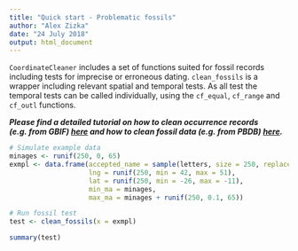 ```yaml
---
title: "Quick start - Problematic fossils"
author: "Alex Zizka"
date: "24 July 2018"
output: html_document
---
```


`CoordinateCleaner` includes a set of functions suited for fossil records including tests for imprecise or erroneous dating. `clean_fossils` is a wrapper including relevant spatial and temporal tests. As all test the temporal tests can be called individually, using the `cf_equal`, `cf_range` and `cf_outl` functions.

***Please find a detailed tutorial on how to clean occurrence records (e.g. from GBIF) [here](https://azizka.github.io/CoordinateCleaner/articles/Cleaning_GBIF_data_with_CoordinateCleaner.html) and how to clean fossil data (e.g. from PBDB) [here](https://azizka.github.io/CoordinateCleaner/articles/Cleaning_PBDB_fossils_with_CoordinateCleaner.html).***

```r
# Simulate example data
minages <- runif(250, 0, 65)
exmpl <- data.frame(accepted_name = sample(letters, size = 250, replace = TRUE),
                    lng = runif(250, min = 42, max = 51),
                    lat = runif(250, min = -26, max = -11),
                    min_ma = minages,
                    max_ma = minages + runif(250, 0.1, 65))

# Run fossil test
test <- clean_fossils(x = exmpl)

summary(test)

```